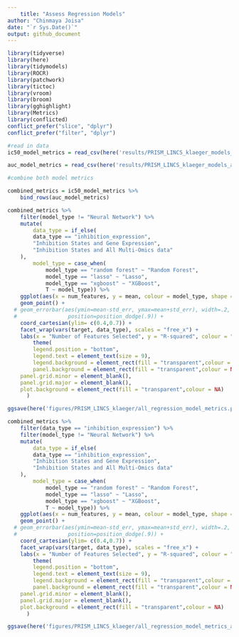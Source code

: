 ```yaml
---
	title: "Assess Regression Models"
author: "Chinmaya Joisa"
date: "`r Sys.Date()`"
output: github_document
---
```

	
```r
library(tidyverse)
library(here)
library(tidymodels)
library(ROCR)
library(patchwork)
library(tictoc)
library(vroom)
library(broom)
library(gghighlight)
library(Metrics)
library(conflicted)
conflict_prefer("slice", "dplyr")
conflict_prefer("filter", "dplyr")
```

```r
#read in data 
ic50_model_metrics = read_csv(here('results/PRISM_LINCS_klaeger_models_ic50/PRISM_LINCS_klaeger_models_ic50_regression_metrics.csv'))

auc_model_metrics = read_csv(here('results/PRISM_LINCS_klaeger_models_auc/PRISM_LINCS_klaeger_models_auc_regression_metrics.csv')) 
```

```r
#combine both model metrics

combined_metrics = ic50_model_metrics %>% 
	bind_rows(auc_model_metrics)
```

```r
combined_metrics %>%
	filter(model_type != "Neural Network") %>% 
	mutate(
		data_type = if_else(
		data_type == "inhibition_expression",
		"Inhibition States and Gene Expression",
		"Inhibition States and All Multi-Omics data"
	),
		model_type = case_when(
			model_type == "random forest" ~ "Random Forest",
			model_type == "lasso" ~ "Lasso",
			model_type == "xgboost" ~ "XGBoost",
			T ~ model_type)) %>% 
	ggplot(aes(x = num_features, y = mean, colour = model_type, shape = model_type)) +
	geom_point() + 
  # geom_errorbar(aes(ymin=mean-std_err, ymax=mean+std_err), width=.2,
  #                position=position_dodge(.9)) +
	coord_cartesian(ylim= c(0.4,0.7)) +
	facet_wrap(vars(target, data_type), scales = "free_x") +
	labs(x = "Number of Features Selected", y = "R-squared", colour = "Model Type", shape = "Model Type") +
		theme(
		legend.position = "bottom",
		legend.text = element_text(size = 9),
		legend.background = element_rect(fill = "transparent",colour = NA),
		panel.background = element_rect(fill = "transparent",colour = NA),
    panel.grid.minor = element_blank(), 
    panel.grid.major = element_blank(),
    plot.background = element_rect(fill = "transparent",colour = NA)
      )

ggsave(here('figures/PRISM_LINCS_klaeger/all_regression_model_metrics.png'), height = 10.5, width = 20.96, units = "cm")
```

```r
combined_metrics %>%
	filter(data_type == "inhibition_expression") %>% 
	filter(model_type != "Neural Network") %>% 
	mutate(
		data_type = if_else(
		data_type == "inhibition_expression",
		"Inhibition States and Gene Expression",
		"Inhibition States and All Multi-Omics data"
	),
		model_type = case_when(
			model_type == "random forest" ~ "Random Forest",
			model_type == "lasso" ~ "Lasso",
			model_type == "xgboost" ~ "XGBoost",
			T ~ model_type)) %>% 
	ggplot(aes(x = num_features, y = mean, colour = model_type, shape = model_type)) +
	geom_point() + 
  # geom_errorbar(aes(ymin=mean-std_err, ymax=mean+std_err), width=.2,
  #                position=position_dodge(.9)) +
	coord_cartesian(ylim= c(0.4,0.7)) +
	facet_wrap(vars(target, data_type), scales = "free_x") +
	labs(x = "Number of Features Selected", y = "R-squared", colour = "Model Type", shape = "Model Type") +
		theme(
		legend.position = "bottom",
		legend.text = element_text(size = 9),
		legend.background = element_rect(fill = "transparent",colour = NA),
		panel.background = element_rect(fill = "transparent",colour = NA),
    panel.grid.minor = element_blank(), 
    panel.grid.major = element_blank(),
    plot.background = element_rect(fill = "transparent",colour = NA)
      )

ggsave(here('figures/PRISM_LINCS_klaeger/all_regression_model_metrics_act_exp.png'), height = 10.5, width = 14, units = "cm")
```